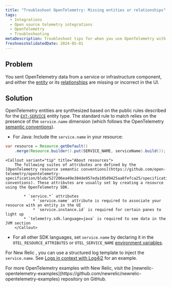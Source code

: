```yaml
---
title: "Troubleshoot OpenTelemetry: Missing entities or relationships"
tags:
  - Integrations
  - Open source telemetry integrations
  - OpenTelemetry
  - Troubleshooting
metaDescription: Troubleshoot tips for when you use OpenTelemetry with New Relic
freshnessValidatedDate: 2024-05-01
---
```


## Problem

You sent OpenTelemetry data from a service or infrastructure component, and either the [entity](/docs/new-relic-one/use-new-relic-one/core-concepts/what-entity-new-relic/) or its [relationships](/docs/new-relic-solutions/new-relic-one/core-concepts/what-entity-new-relic/#related-entities) are missing or incorrect in the UI.

## Solution

OpenTelemetry entities are synthesized based on the public rules described for the [`EXT-SERVICE`](https://github.com/newrelic/entity-definitions/blob/b8e75d839eed7859044a9bb601a62e5323107350/definitions/ext-service/definition.yml) entity type. The standard rule to match relies on the presence of the `service.name` dimension (which follows the OpenTelemetry [semantic conventions](https://github.com/open-telemetry/opentelemetry-specification/blob/527206ea49e384de957eda105d9425aa8fefca25/specification/overview.md#semantic-conventions)).

* For Java: Include the  `service.name` in your resource:

```java
var resource = Resource.getDefault()
    .merge(Resource.builder().put(SERVICE_NAME, serviceName).build());
```

    <Callout variant="tip" title="About resources">
        The following suites of attributes are defined by the [OpenTelemetry resource semantic conventions](https://github.com/open-telemetry/opentelemetry-specification/blob/527206ea49e384de957eda105d9425aa8fefca25/specification/overview.md#semantic-conventions). These attributes are usually set by creating a resource using the OpenTelemetry SDK.

            * `service.*` attributes
                * `service.name` attribute is required to associate your resource with an entity in the UI
                * `service.instance.id` is required for certain panes to light up
            * `telemetry.sdk.language=java` is required to see data in the JVM section
        </Callout>

* For all other SDK languages, set `service.name` by declaring it in the `OTEL_RESOURCE_ATTRIBUTES` or `OTEL_SERVICE_NAME` [environment variables](https://github.com/open-telemetry/opentelemetry-specification/blob/20c82de552d08428e8cadaaef3e6cb46812f7c00/specification/sdk-environment-variables.md#general-sdk-configuration).

For New Relic <InlinePopover type="logs" />, you can use a structured log template to inject the `service.name`. See [Logs in context with Log4j2](https://github.com/newrelic/newrelic-opentelemetry-examples/blob/e3f5ee85b4dcd8dd29f8f69d78d122b82a9638ba/other-examples/java/logs-in-context-log4j2/Log4j2EventLayout.json#L2) for an example.

<Callout variant="tip">
  For more OpenTelemetry examples with New Relic, visit the [newrelic-opentelemetry-examples](https://github.com/newrelic/newrelic-opentelemetry-examples) repository on GitHub.
</Callout>